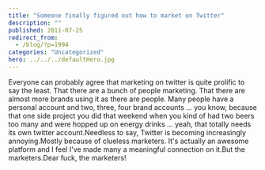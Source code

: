 ```yaml
---
title: "Someone finally figured out how to market on Twitter"
description: ""
published: 2011-07-25
redirect_from:
  - /blog/?p=1994
categories: "Uncategorized"
hero: ../../../defaultHero.jpg
---
```


Everyone can probably agree that marketing on twitter is quite prolific to say the least. That there are a bunch of people marketing. That there are almost more brands using it as there are people. Many people have a personal account and two, three, four brand accounts ... you know, because that one side project you did that weekend when you kind of had two beers too many and were hopped up on energy drinks ... yeah, that totally needs its own twitter account.Needless to say, Twitter is becoming increasingly annoying.Mostly because of clueless marketers. It's actually an awesome platform and I feel I've made many a meaningful connection on it.But the marketers.Dear fuck, the marketers!
